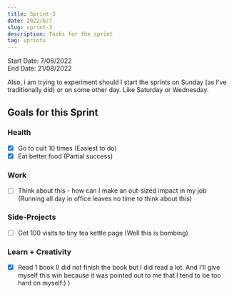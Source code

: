 ```yaml
---
title: Sprint-3
date: 2022/8/7
slug: sprint-3
description: Tasks for the sprint
tag: sprints
---
```


Start Date: 7/08/2022 \
End Date: 21/08/2022

Also, i am trying to experiment should I start the sprints on Sunday (as I've traditionally did) or on some other day. Like Saturday or Wednesday.

## Goals for this Sprint

### Health

- [x] Go to cult 10 times (Easiest to do)
- [x] Eat better food (Partial success)

### Work

- [ ] Think about this - how can I make an out-sized impact in my job (Running all day in office leaves no time to think about this)

### Side-Projects

- [ ] Get 100 visits to tiny tea kettle page (Well this is bombing)

### Learn + Creativity

- [x] Read 1 book (I did not finish the book but I did read a lot. And I'll give myself this win because it was pointed out to me that I tend to be too hard on myself:) )

